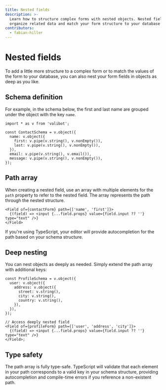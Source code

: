 ```yaml
---
title: Nested fields
description: >-
  Learn how to structure complex forms with nested objects. Nested fields help
  organize related data and match your form structure to your database schema.
contributors:
  - fabian-hiller
---
```



# Nested fields

To add a little more structure to a complex form or to match the values of the form to your database, you can also nest your form fields in objects as deep as you like.

## Schema definition

For example, in the schema below, the first and last name are grouped under the object with the key `name`.

```tsx
import * as v from 'valibot';

const ContactSchema = v.object({
  name: v.object({
    first: v.pipe(v.string(), v.nonEmpty()),
    last: v.pipe(v.string(), v.nonEmpty()),
  }),
  email: v.pipe(v.string(), v.email()),
  message: v.pipe(v.string(), v.nonEmpty()),
});
```

## Path array

When creating a nested field, use an array with multiple elements for the `path` property to refer to the nested field. The array represents the path through the nested structure.

```tsx
<Field of={contactForm} path={['name', 'first']}>
  {(field) => <input {...field.props} value={field.input ?? ''} type="text" />}
</Field>
```

If you're using TypeScript, your editor will provide autocompletion for the path based on your schema structure.

## Deep nesting

You can nest objects as deeply as needed. Simply extend the path array with additional keys:

```tsx
const ProfileSchema = v.object({
  user: v.object({
    address: v.object({
      street: v.string(),
      city: v.string(),
      country: v.string(),
    }),
  }),
});

// Access deeply nested field
<Field of={profileForm} path={['user', 'address', 'city']}>
  {(field) => <input {...field.props} value={field.input ?? ''} type="text" />}
</Field>;
```

## Type safety

The path array is fully type-safe. TypeScript will validate that each element in your path corresponds to a valid key in your schema structure, providing autocompletion and compile-time errors if you reference a non-existent path.
